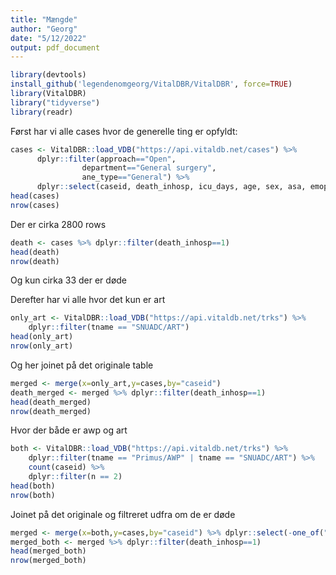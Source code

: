 ```yaml
---
title: "Mængde"
author: "Georg"
date: "5/12/2022"
output: pdf_document
---
```

```r
library(devtools)
install_github('legendenomgeorg/VitalDBR/VitalDBR', force=TRUE)
library(VitalDBR)
library("tidyverse")
library(readr)
```


Først har vi alle cases hvor de generelle ting er opfyldt:
```r
cases <- VitalDBR::load_VDB("https://api.vitaldb.net/cases") %>%
      dplyr::filter(approach=="Open",
                department=="General surgery",
                ane_type=="General") %>%
      dplyr::select(caseid, death_inhosp, icu_days, age, sex, asa, emop, bmi)
head(cases)
nrow(cases)
```
Der er cirka 2800 rows
```r
death <- cases %>% dplyr::filter(death_inhosp==1)
head(death)
nrow(death)
```
Og kun cirka 33 der er døde


Derefter har vi alle hvor det kun er art

```r
only_art <- VitalDBR::load_VDB("https://api.vitaldb.net/trks") %>%
    dplyr::filter(tname == "SNUADC/ART")
head(only_art)
nrow(only_art)
```

Og her joinet på det originale table
```r
merged <- merge(x=only_art,y=cases,by="caseid")
death_merged <- merged %>% dplyr::filter(death_inhosp==1) 
head(death_merged)
nrow(death_merged)
```



Hvor der både er awp og art
```r
both <- VitalDBR::load_VDB("https://api.vitaldb.net/trks") %>%
    dplyr::filter(tname == "Primus/AWP" | tname == "SNUADC/ART") %>%
    count(caseid) %>%
    dplyr::filter(n == 2)
head(both)
nrow(both)
```

Joinet på det originale og filtreret udfra om de er døde
```r
merged <- merge(x=both,y=cases,by="caseid") %>% dplyr::select(-one_of("n"))
merged_both <- merged %>% dplyr::filter(death_inhosp==1)
head(merged_both)
nrow(merged_both)
```


